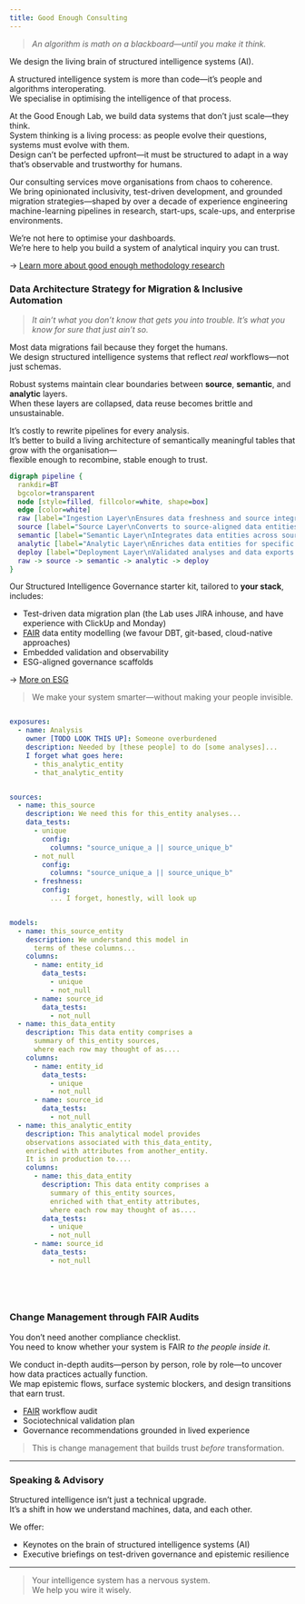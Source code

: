 ```yaml
---
title: Good Enough Consulting
---
```


> *An algorithm is math on a blackboard—until you make it think.*

We design the living brain of structured intelligence systems (AI).

A structured intelligence system is more than code—it's people and algorithms interoperating.  
We specialise in optimising the intelligence of that process.

At the Good Enough Lab, we build data systems that don’t just scale—they think.  
System thinking is a living process: as people evolve their questions, systems must evolve with them.  
Design can’t be perfected upfront—it must be structured to adapt in a way that's observable and trustworthy for humans.

Our consulting services move organisations from chaos to coherence.  
We bring opinionated inclusivity, test-driven development, and grounded migration strategies—shaped by over a decade of experience engineering machine-learning pipelines in research, start-ups, scale-ups, and enterprise environments.

We’re not here to optimise your dashboards.  
We’re here to help you build a system of analytical inquiry you can trust.

$\to$ [Learn more about good enough methodology research](../research/research.qmd)

### Data Architecture Strategy for Migration & Inclusive Automation

> *It ain't what you don't know that gets you into trouble. It's what you know for sure that just ain't so.*  

Most data migrations fail because they forget the humans.  
We design structured intelligence systems that reflect *real* workflows—not just schemas.

Robust systems maintain clear boundaries between **source**, **semantic**, and **analytic** layers.  
When these layers are collapsed, data reuse becomes brittle and unsustainable.

It's costly to rewrite pipelines for every analysis.  
It’s better to build a living architecture of semantically meaningful tables that grow with the organisation—  
flexible enough to recombine, stable enough to trust.

```dot
digraph pipeline {
  rankdir=BT
  bgcolor=transparent
  node [style=filled, fillcolor=white, shape=box]
  edge [color=white]
  raw [label="Ingestion Layer\nEnsures data freshness and source integrity"]
  source [label="Source Layer\nConverts to source-aligned data entities"]
  semantic [label="Semantic Layer\nIntegrates data entities across sources"]
  analytic [label="Analytic Layer\nEnriches data entities for specific analyses"]
  deploy [label="Deployment Layer\nValidated analyses and data exports that preserve lineage"]
  raw -> source -> semantic -> analytic -> deploy
}
```


Our Structured Intelligence Governance starter kit, tailored to **your stack**, includes:

- Test-driven data migration plan (the Lab uses JIRA inhouse, and have experience with ClickUp and Monday)  
- [FAIR](https://www.go-fair.org/fair-principles/) data entity modelling (we favour DBT, git-based, cloud-native approaches)  
- Embedded validation and observability  
- ESG-aligned governance scaffolds

$\to$ [More on ESG](esg.qmd)

> We make your system smarter—without making your people invisible.


```yml

exposures:
  - name: Analysis
    owner [TODO LOOK THIS UP]: Someone overburdened
    description: Needed by [these people] to do [some analyses]...
    I forget what goes here:
      - this_analytic_entity
      - that_analytic_entity 


sources: 
  - name: this_source
    description: We need this for this_entity analyses...
    data_tests:
      - unique
        config:
          columns: "source_unique_a || source_unique_b"
      - not_null
        config:
          columns: "source_unique_a || source_unique_b"
      - freshness:
        config:
          ... I forget, honestly, will look up


models: 
  - name: this_source_entity
    description: We understand this model in 
      terms of these columns...
    columns:
      - name: entity_id
        data_tests:
          - unique
          - not_null
      - name: source_id
        data_tests:
          - not_null
  - name: this_data_entity
    description: This data entity comprises a 
      summary of this_entity sources, 
      where each row may thought of as....
    columns:
      - name: entity_id
        data_tests:
          - unique
          - not_null
      - name: source_id
        data_tests:
          - not_null
  - name: this_analytic_entity
    description: This analytical model provides 
    observations associated with this_data_entity, 
    enriched with attributes from another_entity. 
    It is in production to....
    columns: 
      - name: this_data_entity
        description: This data entity comprises a 
          summary of this_entity sources, 
          enriched with that_entity attributes, 
          where each row may thought of as....
        data_tests:
          - unique
          - not_null
      - name: source_id
        data_tests:
          - not_null

        
  
  
```


### Change Management through FAIR Audits

You don’t need another compliance checklist.  
You need to know whether your system is FAIR *to the people inside it*.

We conduct in-depth audits—person by person, role by role—to uncover how data practices actually function.  
We map epistemic flows, surface systemic blockers, and design transitions that earn trust.

- [FAIR](https://www.go-fair.org/fair-principles/) workflow audit  
- Sociotechnical validation plan  
- Governance recommendations grounded in lived experience

> This is change management that builds trust *before* transformation.

---

### Speaking & Advisory

Structured intelligence isn’t just a technical upgrade.  
It’s a shift in how we understand machines, data, and each other.

We offer:

- Keynotes on the brain of structured intelligence systems (AI)  
- Executive briefings on test-driven governance and epistemic resilience  

---

> Your intelligence system has a nervous system.  
We help you wire it wisely.


